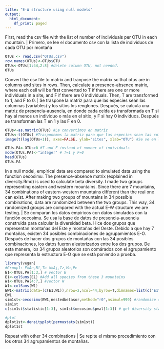 ```yaml
---
title: "E-W structure using null models"
output:
  html_document:
    df_print: paged
---
```


First, read the csv file with the list of number of individuals per OTU in each mountain. | Primero, se lee el documento csv con la lista de individuos de cada OTU por montaña
```r
OTUs <- read.csv("OTUs.csv")
row.names(OTUs)<-OTUs$OTU
OTUs<-OTUs[1:44,2:8] #delete column OTU, not needed.
OTUs
```

Convert the csv file to matrix and tranpose the matrix so that otus are in columns and sites in rows. Then, calculate a presence-absence matrix, where each cell will be first converted to T if there are one or more individuals in a site, and F if there are 0 individuals. Then, T are transformed to 1, and F to 0. | Se traspone la matriz para que las especies sean las columnas (variables) y los sitios los renglones. Después, se calcula una matriz de presencia-ausencia, en donde cada celda es transformada en T si hay al menos un individuo o más en el sitio, y F si hay 0 individuos. Después se transforman las T en 1 y las F en 0.
```r
OTUs<-as.matrix(OTUs) #La convertimos en matriz
OTUs<-t(OTUs) #Trasponemos la matriz para que las especies sean las columnas (variables) y los sitios los renglones.
image(t(log(OTUs+1)), axes=FALSE, ylab="sites", xlab="OTU") #Se ve en la imagen los valores de abundancia, los colores rojos indican abundancias bajas, amarillo a blancos indica abundancias altas.

OTUs.PA<-OTUs>0 #T and F instead of number of individuals
mode(OTUs.PA)<-"integer" # T=1 y F=0
head(OTUs)
OTUs.PA
```





In a null model, empirical data are compared to simulated data using the function oecosimu. The presence-absence matrix (explained in diversity.Rmd) is used to calculate beta diversity. I made two groups representing eastern and western mountains. Since there are 7 mountains, 34 combinations of eastern-western mountains different than the real one can exist. After making two groups of mountains in 34 possible combinations, data are randomized between the two groups. This way, 34 randomized groups are compared with the actual E-W structure we are testing. | Se comparan los datos empíricos con datos simulados con la función oecosimu. Se usa la base de datos de presencia-ausencia construida para calcular la diversidad beta. Hice dos grupos que representan montañas del Este y montañas del Oeste. Debido a que hay 7 montañas, existen 34 posibles combinaciones de agrupamientos E-O. Después de hacer dos grupos de montañas con las 34 posibles combinaciones, los datos fueron aleatorizados entre los dos grupos. De esta manera, los 34 grupos aleatorios son comárados con el agrupamiento que representa la estructura E-O que se está poniendo a prueba.

```r
library(vegan)
#Group1: E=An,Bl,To W=Aj,Iz,Ma,Pe
E1<-OTUs.PA[1:3,] # vector E
E1<-colSums(E1) #Add all species from these 3 mountains
W1<-OTUs.PA[4:7,] #vector W
W1<-colSums(W1)
EW1<-matrix(data=(c(E1,W1)),nrow=2,ncol=44,byrow=T,dimnames=list(c("E1","W1"))) #Build matrix E-W
EW1
sim1st<-oecosimu(EW1,nestedbetasor,method="r0",nsimul=999) #randomize sites
sim1st
c(sim1st$statistic[1:3], sim1st$oecosimu$pval[1:3]) # get diversity statistics and their pvalue

#plot
dplot1st<-densityplot(permustats(sim1st))
dplot1st
```

Repeat with other 34 combinations | Se repite el mismo procedimiento con los otros 34 agrupamientos de montañas.
